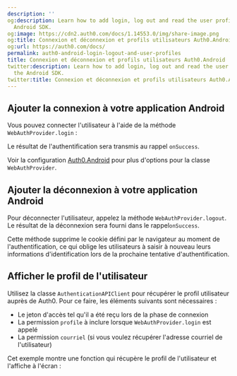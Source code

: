 ```yaml
---
description: ''
og:description: Learn how to add login, log out and read the user profile using the
  Android SDK.
og:image: https://cdn2.auth0.com/docs/1.14553.0/img/share-image.png
og:title: Connexion et déconnexion et profils utilisateurs Auth0.Android
og:url: https://auth0.com/docs/
permalink: auth0-android-login-logout-and-user-profiles
title: Connexion et déconnexion et profils utilisateurs Auth0.Android
twitter:description: Learn how to add login, log out and read the user profile using
  the Android SDK.
twitter:title: Connexion et déconnexion et profils utilisateurs Auth0.Android
---
```


## Ajouter la connexion à votre application Android

Vous pouvez connecter l'utilisateur à l'aide de la méthode `WebAuthProvider.login` :



Le résultat de l'authentification sera transmis au rappel `onSuccess`.

Voir la configuration [Auth0.Android](/libraries/auth0-android/auth0-android-configuration) pour plus d'options pour la classe `WebAuthProvider`.

## Ajouter la déconnexion à votre application Android

Pour déconnecter l'utilisateur, appelez la méthode `WebAuthProvider.logout`. Le résultat de la déconnexion sera fourni dans le rappel`onSuccess`.

Cette méthode supprime le cookie défini par le navigateur au moment de l'authentification, ce qui oblige les utilisateurs à saisir à nouveau leurs informations d'identification lors de la prochaine tentative d'authentification.





## Afficher le profil de l'utilisateur

Utilisez la classe `AuthenticationAPIClient` pour récupérer le profil utilisateur auprès de Auth0. Pour ce faire, les éléments suivants sont nécessaires :

* Le jeton d'accès tel qu'il a été reçu lors de la phase de connexion
* La permission `profile` à inclure lorsque `WebAuthProvider.login` est appelé
* La permission `courriel` (si vous voulez récupérer l'adresse courriel de l'utilisateur)

Cet exemple montre une fonction qui récupère le profil de l'utilisateur et l'affiche à l'écran :